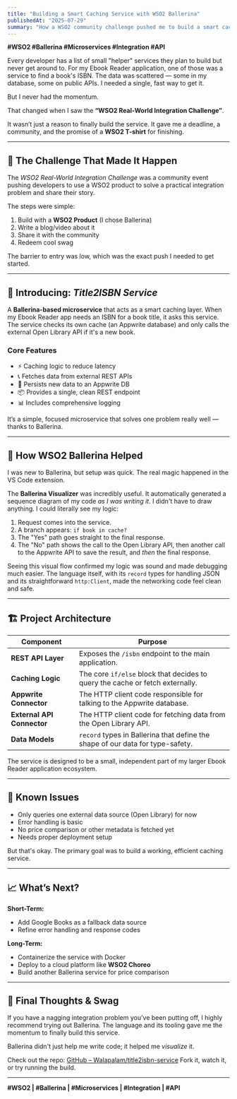 ```yaml
---
title: "Building a Smart Caching Service with WSO2 Ballerina"
publishedAt: "2025-07-29"
summary: "How a WSO2 community challenge pushed me to build a smart caching microservice to solve a real-world data problem in my main application."
---
```


**#WSO2 #Ballerina #Microservices #Integration #API**

Every developer has a list of small "helper" services they plan to build but never get around to. For my Ebook Reader application, one of those was a service to find a book's ISBN. The data was scattered — some in my database, some on public APIs. I needed a single, fast way to get it.

But I never had the momentum.

That changed when I saw the **“WSO2 Real-World Integration Challenge”**.

It wasn’t just a reason to finally build the service. It gave me a deadline, a community, and the promise of a **WSO2 T-shirt** for finishing.

---

## 🔧 The Challenge That Made It Happen

The *WSO2 Real-World Integration Challenge* was a community event pushing developers to use a WSO2 product to solve a practical integration problem and share their story.

The steps were simple:
1. Build with a **WSO2 Product** (I chose Ballerina)
2. Write a blog/video about it
3. Share it with the community
4. Redeem cool swag

The barrier to entry was low, which was the exact push I needed to get started.

---

## 📖 Introducing: *Title2ISBN Service*

A **Ballerina-based microservice** that acts as a smart caching layer. When my Ebook Reader app needs an ISBN for a book title, it asks this service. The service checks its own cache (an Appwrite database) and only calls the external Open Library API if it's a new book.

### Core Features

- ⚡️ Caching logic to reduce latency
- 📞 Fetches data from external REST APIs
- 💾 Persists new data to an Appwrite DB
- 📦 Provides a single, clean REST endpoint
- 📊 Includes comprehensive logging

It’s a simple, focused microservice that solves one problem really well — thanks to Ballerina.

---

## 🤖 How WSO2 Ballerina Helped

I was new to Ballerina, but setup was quick. The real magic happened in the VS Code extension.

The **Ballerina Visualizer** was incredibly useful. It automatically generated a sequence diagram of my code *as I was writing it*. I didn't have to draw anything. I could literally see my logic:

1.  Request comes into the service.
2.  A branch appears: `if book in cache?`
3.  The "Yes" path goes straight to the final response.
4.  The "No" path shows the call to the Open Library API, then another call to the Appwrite API to save the result, and *then* the final response.

Seeing this visual flow confirmed my logic was sound and made debugging much easier. The language itself, with its `record` types for handling JSON and its straightforward `http:Client`, made the networking code feel clean and safe.

---

## 🏗️ Project Architecture

| Component | Purpose |
|---|---|
| **REST API Layer** | Exposes the `/isbn` endpoint to the main application. |
| **Caching Logic** | The core `if/else` block that decides to query the cache or fetch externally. |
| **Appwrite Connector** | The HTTP client code responsible for talking to the Appwrite database. |
| **External API Connector** | The HTTP client code for fetching data from the Open Library API. |
| **Data Models** | `record` types in Ballerina that define the shape of our data for type-safety. |

The service is designed to be a small, independent part of my larger Ebook Reader application ecosystem.

---

## 🚧 Known Issues

- Only queries one external data source (Open Library) for now
- Error handling is basic
- No price comparison or other metadata is fetched yet
- Needs proper deployment setup

But that's okay. The primary goal was to build a working, efficient caching service.

---

## 📈 What’s Next?

**Short-Term:**
- Add Google Books as a fallback data source
- Refine error handling and response codes

**Long-Term:**
- Containerize the service with Docker
- Deploy to a cloud platform like **WSO2 Choreo**
- Build another Ballerina service for price comparison

---

## 🎁 Final Thoughts & Swag

If you have a nagging integration problem you've been putting off, I highly recommend trying out Ballerina. The language and its tooling gave me the momentum to finally build this service.

Ballerina didn't just help me write code; it helped me *visualize* it.

Check out the repo: [GitHub – Walapalam/title2isbn-service](https://github.com/Walapalam/title2isbn-service)
Fork it, watch it, or try running the build.

---

**#WSO2 | #Ballerina | #Microservices | #Integration | #API**

